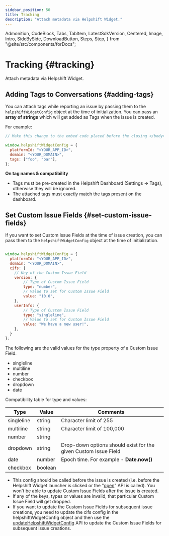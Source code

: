 ```yaml
---
sidebar_position: 50
title: Tracking
description: "Attach metadata via Helpshift Widget."
---
```


  Admonition,
  CodeBlock,
  Tabs,
  TabItem,
  LatestSdkVersion,
  Centered,
  Image,
  Intro,
  SideBySide,
  DownloadButton,
  Steps,
  Step,
} from "@site/src/components/forDocs";

# Tracking {#tracking}

<Intro>

Attach metadata via Helpshift Widget.

</Intro>

## Adding Tags to Conversations {#adding-tags}

You can attach tags while reporting an issue by passing them to the `helpshiftWidgetConfig` object at the time of initialization. You can pass an **array of strings** which will get added as Tags when the issue is created.

For example:

```javascript
// Make this change to the embed code placed before the closing </body> tag.

window.helpshiftWidgetConfig = {
  platformId: "<YOUR_APP_ID>",
  domain: "<YOUR_DOMAIN>",
  tags: ["foo", "bar"],
};
```

<Admonition type="info" title="Note">

**On tag names & compatibility**

- Tags must be pre-created in the Helpshift Dashboard (Settings → Tags), otherwise they will be ignored.
- The attached tags must exactly match the tags present on the dashboard.

</Admonition>

## Set Custom Issue Fields {#set-custom-issue-fields}

If you want to set Custom Issue Fields at the time of issue creation, you can pass them to the `helpshiftWidgetConfig` object at the time of initialization.

```javascript

window.helpshiftWidgetConfig = {
  platformId: "<YOUR_APP_ID>",
  domain: "<YOUR_DOMAIN>",
  cifs: {
    // Key of the Custom Issue Field
    version: {
        // Type of Custom Issue Field
        type: "number",
        // Value to set for Custom Issue Field
        value: "10.0",
    },
    userInfo: {
        // Type of Custom Issue Field
        type: "singleline",
        // Value to set for Custom Issue Field
        value: "We have a new user!",
    },
  }
};
```

The following are the valid values for the type property of a Custom Issue Field.

- singleline
- multiline
- number
- checkbox
- dropdown
- date

Compatibility table for type and values:

| Type       | Value   | Comments                                                        |
| ---------- | ------- | --------------------------------------------------------------- |
| singleline | string  | Character limit of 255                                          |
| multiline  | string  | Character limit of 100,000                                      |
| number     | string  |                                                                 |
| dropdown   | string  | Drop-down options should exist for the given Custom Issue Field |
| date       | number  | Epoch time. For example - **Date.now()**                        |
| checkbox   | boolean |                                                                 |

<Admonition type="info" title="Note">

- This config should be called before the issue is created (i.e. before the Helpshift Widget launcher is clicked or the "[open](/helpshift-widget/api/#open-widget)" API is called). You won't be able to update Custom Issue Fields after the issue is created.
- If any of the keys, types or values are invalid, that particular Custom Issue Field will get dropped.
- If you want to update the Custom Issue Fields for subsequent issue creations, you need to update the cifs config in the helpshiftWidgetConfig object and then use the [updateHelpshiftWidgetConfig](/helpshift-widget/api/#update-helpshift-widget-config) API to update the Custom Issue Fields for subsequent issue creations.

</Admonition>